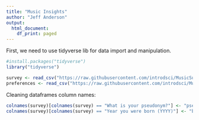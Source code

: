```yaml
---
title: "Music Insights"
author: "Jeff Anderson"
output:
  html_document:
    df_print: paged
---
```

First, we need to use tidyverse lib for data import and manipulation.

```r
#install.packages("tidyverse")
library("tidyverse")

survey <- read_csv("https://raw.githubusercontent.com/introdsci/MusicSurvey/master/music-survey.csv")
preferences <- read_csv("https://raw.githubusercontent.com/introdsci/MusicSurvey/master/preferences-survey.csv")


```
Cleaning dataframes column names:
```r
colnames(survey)[colnames(survey) == "What is your pseudonym?"] <- "pseudonym"
colnames(survey)[colnames(survey) == "Year you were born (YYYY)"] <- "birth_year"
```
